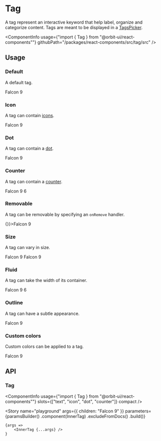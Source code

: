 
<Meta
    title="Components/Tag"
    id="tag"
/>

# Tag

<Tagline>A tag represent an interactive keyword that help label, organize and categorize content. Tags are meant to be displayed in a [TagsPicker](?path=/story/tagspicker--default-story).</Tagline>

<ComponentInfo
    usage={"import { Tag } from \"@orbit-ui/react-components\""}
    githubPath="/packages/react-components/src/tag/src"
/>

## Usage

### Default

A default tag.

<Canvas>
    <Story name="default">
        <Tag>Falcon 9</Tag>
    </Story>
</Canvas>

### Icon

A tag can contain [icons](?path=/docs/icon-gallery--page).

<Canvas>
    <Story name="icon">
        <Tag>
            <CheckCircleIcon />
            <Text>Falcon 9</Text>
        </Tag>
    </Story>
</Canvas>

### Dot

A tag can contain a [dot](?path=/docs/dot--default-story).

<Canvas>
    <Story name="dot">
        <Tag>
            <Dot color="primary-500" />
            <Text>Falcon 9</Text>
        </Tag>
    </Story>
</Canvas>

### Counter

A tag can contain a [counter](?path=/docs/counter--default-story).

<Canvas>
    <Story name="counter">
        <Tag>
            <Text>Falcon 9</Text>
            <Counter>6</Counter>
        </Tag>
    </Story>
</Canvas>

### Removable

A tag can be removable by specifying an `onRemove` handler.

<Canvas>
    <Story name="removable">
        <Tag onRemove={() => {}}>Falcon 9</Tag>
    </Story>
</Canvas>

### Size

A tag can vary in size.

<Canvas>
    <Story name="size">
        <Inline verticalAlign="center">
            <Tag size="sm">Falcon 9</Tag>
            <Tag>Falcon 9</Tag>
        </Inline>
    </Story>
</Canvas>

### Fluid

A tag can take the width of its container.

<Canvas>
    <Story name="fluid">
        <Tag fluid>
            <CheckCircleIcon />
            <Text>Falcon 9</Text>
            <Counter>6</Counter>
        </Tag>
    </Story>
</Canvas>

### Outline

A tag can have a subtle appearance.

<Canvas>
    <Story name="outline">
        <Tag variant="outline">Falcon 9</Tag>
    </Story>
</Canvas>

### Custom colors

Custom colors can be applied to a tag.

<Canvas>
    <Story name="custom-color">
        <Tag
            style={{
                backgroundColor: "#FFF6E7",
                color: "var(--marine-500)",
                border: "1px solid #FEE9C3"
            }}
        >
            Falcon 9
        </Tag>
    </Story>
</Canvas>

<CustomColorHover />

## API

### Tag

<ComponentInfo
    usage={"import { Tag } from \"@orbit-ui/react-components\""}
    slots={["text", "icon", "dot", "counter"]}
    compact
/>

<ArgsTable of={InnerTag} />

<Story
    name="playground"
    args={{
        children: "Falcon 9"
    }}
    parameters={paramsBuilder()
        .component(InnerTag)
        .excludeFromDocs()
        .build()}
>
    {args =>
        <InnerTag {...args} />
    }
</Story>



